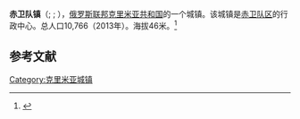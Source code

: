 {{Infobox settlement
| name                    = 赤卫队镇
| native_name             = <small> {{lang|uk|Красногвардійське}} — Qurman</small>
| native_name_lang        = uk
| settlement_type         = 城镇
| image_skyline           = 
| image_alt               =
| image_caption           = 
| image_flag              =  Flag of Krasnohvardiiske.jpg
| flag_alt                =
| image_shield           =  
| shield_alt                = 
| pushpin_map             = Crimea
| pushpin_map1             = 
| pushpin_label_position  =
| pushpin_map_alt         =
| pushpin_map_caption     =所在位置
| latd  = 45 |latm  =29 |lats  = 41 |latNS  = N
| longd = 34 |longm = 17 |longs = 41 |longEW = E
| coordinates_display     = inline,title
| subdivision_type        = 国家
| subdivision_name        = 俄罗斯/乌克兰（争议）
| subdivision_type1       = 自治共和国
| subdivision_name1       = {{flag|Crimea}}<br>或{{flag|Republic of  Crimea}}
| subdivision_type3       = [[区|区]]
| subdivision_name3       = [[赤卫队区_(克里米亚)|赤卫队区]]
| established_title       = 建镇
| established_date        = 1957年
| unit_pref               = Metric
| elevation_m             = 46
| population_total        = 10,766
| population_as_of        = 2013年
| population_density_km2  = auto
| website                 = [http://gska2.rada.gov.ua/pls/z7502/A005?rdat1=17.02.2009&rf7571=403 http://rada.gov.ua/]
| footnotes               =
}}
'''赤卫队镇'''（{{lang-uk|Красногвардійське}}; {{lang-ru|Красногвардейское}}; {{lang-crh|Qurman}}），[[俄罗斯联邦|俄罗斯联邦]][[克里米亚共和国|克里米亚共和国]]的一个城镇。该城镇是[[赤卫队区_(克里米亚)|赤卫队区]]的行政中心。总人口10,766（2013年）。海拔46米。<ref>{{cite web|title=Krasnohvardiiske (Crimea, Krasnohvardiiske Raion)|url=http://weather.in.ua/en/krym/12076|work=weather.in.ua|accessdate=14 February 2012|language=uk|archive-date=2020-11-26|archive-url=https://web.archive.org/web/20201126121919/https://weather.in.ua/en/krym/12076|dead-url=no}}</ref>

==参考文献==
{{reflist}}

[[Category:克里米亚城镇|Category:克里米亚城镇]]